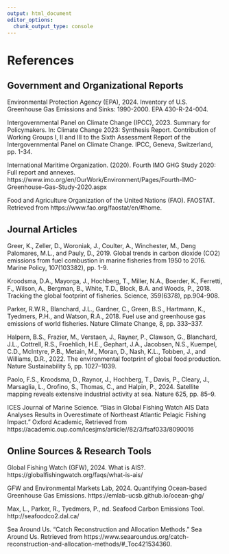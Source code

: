 ```yaml
---
output: html_document
editor_options: 
  chunk_output_type: console
---
```


# References

## Government and Organizational Reports

Environmental Protection Agency (EPA), 2024. Inventory of U.S. Greenhouse Gas Emissions and Sinks: 1990-2000. EPA 430-R-24-004. 

Intergovernmental Panel on Climate Change (IPCC), 2023. Summary for Policymakers. In: Climate Change 2023: Synthesis Report. Contribution of Working Groups I, II and III to the Sixth Assessment Report of the Intergovernmental Panel on Climate Change. IPCC, Geneva, Switzerland, pp. 1-34. 

International Maritime Organization. (2020). Fourth IMO GHG Study 2020: Full report and annexes. https://www.imo.org/en/OurWork/Environment/Pages/Fourth-IMO-Greenhouse-Gas-Study-2020.aspx

Food and Agriculture Organization of the United Nations (FAO). FAOSTAT. Retrieved from https://www.fao.org/faostat/en/#home.

## Journal Articles
Greer, K., Zeller, D., Woroniak, J., Coulter, A., Winchester, M., Deng Palomares, M.L., and Pauly, D., 2019. Global trends in carbon dioxide (CO2) emissions from fuel combustion in marine fisheries from 1950 to 2016. Marine Policy, 107(103382), pp. 1-9.

Kroodsma, D.A., Mayorga, J., Hochberg, T., Miller, N.A., Boerder, K., Ferretti, F., Wilson, A., Bergman, B., White, T.D., Block, B.A. and Woods, P., 2018. Tracking the global footprint of fisheries. Science, 359(6378), pp.904-908. 

Parker, R.W.R., Blanchard, J.L., Gardner, C., Green, B.S., Hartmann, K., Tyedmers, P.H., and Watson, R.A., 2018. Fuel use and greenhouse gas emissions of world fisheries. Nature Climate Change, 8, pp. 333–337. 

Halpern, B.S., Frazier, M., Verstaen, J., Rayner, P., Clawson, G., Blanchard, J.L., Cottrell, R.S., Froehlich, H.E., Gephart, J.A., Jacobsen, N.S., Kuempel, C.D., McIntyre, P.B., Metain, M., Moran, D., Nash, K.L., Tobben, J., and Williams, D.R., 2022. The environmental footprint of global food production. Nature Sustainability 5, pp. 1027–1039. 

Paolo, F.S., Kroodsma, D., Raynor, J., Hochberg, T., Davis, P., Cleary, J., Marsaglia, L., Orofino, S., Thomas, C., and Halpin, P., 2024. Satellite mapping reveals extensive industrial activity at sea. Nature 625, pp. 85–9. 
 
ICES Journal of Marine Science. “Bias in Global Fishing Watch AIS Data Analyses Results in Overestimate of Northeast Atlantic Pelagic Fishing Impact.” Oxford Academic, Retrieved from https://academic.oup.com/icesjms/article//82/3/fsaf033/8090016 

## Online Sources & Research Tools 

Global Fishing Watch (GFW), 2024. What is AIS?. 
https://globalfishingwatch.org/faqs/what-is-ais/ 

GFW and Environmental Markets Lab, 2024. Quantifying Ocean-based Greenhouse Gas Emissions. https://emlab-ucsb.github.io/ocean-ghg/ 

Max, L., Parker, R., Tyedmers, P., nd. Seafood Carbon Emissions Tool. http://seafoodco2.dal.ca/

Sea Around Us. “Catch Reconstruction and Allocation Methods.” Sea Around Us. Retrieved from https://www.seaaroundus.org/catch-reconstruction-and-allocation-methods/#_Toc421534360.
